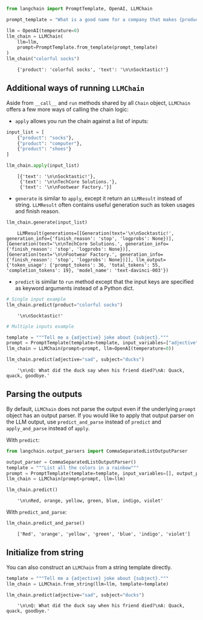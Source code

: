 ```python
from langchain import PromptTemplate, OpenAI, LLMChain

prompt_template = "What is a good name for a company that makes {product}?"

llm = OpenAI(temperature=0)
llm_chain = LLMChain(
    llm=llm,
    prompt=PromptTemplate.from_template(prompt_template)
)
llm_chain("colorful socks")
```

<CodeOutputBlock lang="python">

```
    {'product': 'colorful socks', 'text': '\n\nSocktastic!'}
```

</CodeOutputBlock>

## Additional ways of running `LLMChain`

Aside from `__call__` and `run` methods shared by all `Chain` object, `LLMChain` offers a few more ways of calling the chain logic:

- `apply` allows you run the chain against a list of inputs:


```python
input_list = [
    {"product": "socks"},
    {"product": "computer"},
    {"product": "shoes"}
]

llm_chain.apply(input_list)
```

<CodeOutputBlock lang="python">

```
    [{'text': '\n\nSocktastic!'},
     {'text': '\n\nTechCore Solutions.'},
     {'text': '\n\nFootwear Factory.'}]
```

</CodeOutputBlock>

- `generate` is similar to `apply`, except it return an `LLMResult` instead of string. `LLMResult` often contains useful generation such as token usages and finish reason.


```python
llm_chain.generate(input_list)
```

<CodeOutputBlock lang="python">

```
    LLMResult(generations=[[Generation(text='\n\nSocktastic!', generation_info={'finish_reason': 'stop', 'logprobs': None})], [Generation(text='\n\nTechCore Solutions.', generation_info={'finish_reason': 'stop', 'logprobs': None})], [Generation(text='\n\nFootwear Factory.', generation_info={'finish_reason': 'stop', 'logprobs': None})]], llm_output={'token_usage': {'prompt_tokens': 36, 'total_tokens': 55, 'completion_tokens': 19}, 'model_name': 'text-davinci-003'})
```

</CodeOutputBlock>

- `predict` is similar to `run` method except that the input keys are specified as keyword arguments instead of a Python dict.


```python
# Single input example
llm_chain.predict(product="colorful socks")
```

<CodeOutputBlock lang="python">

```
    '\n\nSocktastic!'
```

</CodeOutputBlock>


```python
# Multiple inputs example

template = """Tell me a {adjective} joke about {subject}."""
prompt = PromptTemplate(template=template, input_variables=["adjective", "subject"])
llm_chain = LLMChain(prompt=prompt, llm=OpenAI(temperature=0))

llm_chain.predict(adjective="sad", subject="ducks")
```

<CodeOutputBlock lang="python">

```
    '\n\nQ: What did the duck say when his friend died?\nA: Quack, quack, goodbye.'
```

</CodeOutputBlock>

## Parsing the outputs

By default, `LLMChain` does not parse the output even if the underlying `prompt` object has an output parser. If you would like to apply that output parser on the LLM output, use `predict_and_parse` instead of `predict` and `apply_and_parse` instead of `apply`. 

With `predict`:


```python
from langchain.output_parsers import CommaSeparatedListOutputParser

output_parser = CommaSeparatedListOutputParser()
template = """List all the colors in a rainbow"""
prompt = PromptTemplate(template=template, input_variables=[], output_parser=output_parser)
llm_chain = LLMChain(prompt=prompt, llm=llm)

llm_chain.predict()
```

<CodeOutputBlock lang="python">

```
    '\n\nRed, orange, yellow, green, blue, indigo, violet'
```

</CodeOutputBlock>

With `predict_and_parse`:


```python
llm_chain.predict_and_parse()
```

<CodeOutputBlock lang="python">

```
    ['Red', 'orange', 'yellow', 'green', 'blue', 'indigo', 'violet']
```

</CodeOutputBlock>

## Initialize from string

You can also construct an `LLMChain` from a string template directly.


```python
template = """Tell me a {adjective} joke about {subject}."""
llm_chain = LLMChain.from_string(llm=llm, template=template)
```


```python
llm_chain.predict(adjective="sad", subject="ducks")
```

<CodeOutputBlock lang="python">

```
    '\n\nQ: What did the duck say when his friend died?\nA: Quack, quack, goodbye.'
```

</CodeOutputBlock>
